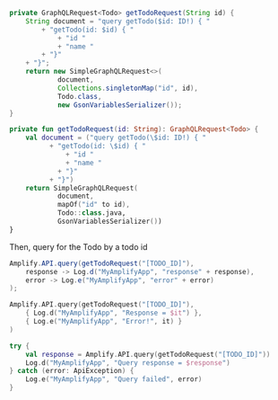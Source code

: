 <BlockSwitcher>
<Block name="Java">

```java
private GraphQLRequest<Todo> getTodoRequest(String id) {
    String document = "query getTodo($id: ID!) { "
        + "getTodo(id: $id) { "
            + "id "
            + "name "
        + "}"
    + "}";
    return new SimpleGraphQLRequest<>(
            document,
            Collections.singletonMap("id", id),
            Todo.class,
            new GsonVariablesSerializer());
}
```

</Block>
<Block name="Kotlin">

```kotlin
private fun getTodoRequest(id: String): GraphQLRequest<Todo> {
    val document = ("query getTodo(\$id: ID!) { "
          + "getTodo(id: \$id) { "
              + "id "
              + "name "
            + "}"
          + "}")
    return SimpleGraphQLRequest(
            document,
            mapOf("id" to id),
            Todo::class.java,
            GsonVariablesSerializer())
}
```

</Block>
</BlockSwitcher>

Then, query for the Todo by a todo id

<BlockSwitcher>
<Block name="Java">

```java
Amplify.API.query(getTodoRequest("[TODO_ID]"),
    response -> Log.d("MyAmplifyApp", "response" + response),
    error -> Log.e("MyAmplifyApp", "error" + error)
);
```

</Block>
<Block name="Kotlin - Callbacks">

```kotlin
Amplify.API.query(getTodoRequest("[TODO_ID]"),
    { Log.d("MyAmplifyApp", "Response = $it") },
    { Log.e("MyAmplifyApp", "Error!", it) }
)
```

</Block>
<Block name="Kotlin - Coroutines">

```kotlin
try {
    val response = Amplify.API.query(getTodoRequest("[TODO_ID]"))
    Log.d("MyAmplifyApp", "Query response = $response")
} catch (error: ApiException) {
    Log.e("MyAmplifyApp", "Query failed", error)
}
```

</Block>
</BlockSwitcher>
